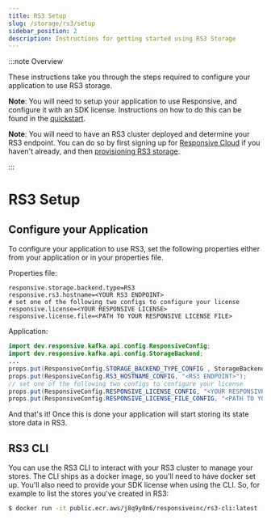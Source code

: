 ```yaml
---
title: RS3 Setup
slug: /storage/rs3/setup
sidebar_position: 2
description: Instructions for getting started using RS3 Storage
---
```


:::note Overview

These instructions take you through the steps required to configure your application to use RS3 storage.

__Note__: You will need to setup your application to use Responsive, and configure it with an SDK license. Instructions on how to do this can be found in the [quickstart](/sdk/quickstart).

__Note__: You will need to have an RS3 cluster deployed and determine your RS3 endpoint. You can do so by first signing up for [Responsive Cloud](https://cloud.responsive.dev/login) if you haven't already, and then [provisioning RS3 storage](https://cloud.responsive.dev/storage).

:::

# RS3 Setup

## Configure your Application

To configure your application to use RS3, set the following properties either from your application or in your properties file.

Properties file:

```
responsive.storage.backend.type=RS3
responsive.rs3.hostname=<YOUR RS3 ENDPOINT>
# set one of the following two configs to configure your license
responsive.license=<YOUR RESPONSIVE LICENSE>
responsive.license.file=<PATH TO YOUR RESPONSIVE LICENSE FILE>
```

Application:

```java
import dev.responsive.kafka.api.config.ResponsiveConfig;
import dev.responsive.kafka.api.config.StorageBackend;
...
props.put(ResponsiveConfig.STORAGE_BACKEND_TYPE_CONFIG , StorageBackend.RS3);
props.put(ResponsiveConfig.RS3_HOSTNAME_CONFIG, "<RS3 ENDPOINT>");
// set one of the following two configs to configure your license
props.put(ResponsiveConfig.RESPONSIVE_LICENSE_CONFIG, "<YOUR RESPONSIVE LICENSE>");
props.put(ResponsiveConfig.RESPONSIVE_LICENSE_FILE_CONFIG, "<PATH TO YOUR RESPONSIVE LICENSE FILE>");
```

And that's it! Once this is done your application will start storing its state store data in RS3.

## RS3 CLI

You can use the RS3 CLI to interact with your RS3 cluster to manage your stores. The CLI ships as a docker image, so you'll need to have docker set up. You'll also need to provide your SDK license when using the CLI. So, for example to list the stores you've created in RS3:

```bash
$ docker run -it public.ecr.aws/j8q9y0n6/responsiveinc/rs3-cli:latest -l `cat <PATH TO YOUR RESPONSIVE LICENSE FILE>`  --endpoint https://<YOUR RS3 ENDPOINT> list-stores -d
```
